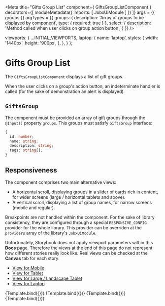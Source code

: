 
<Meta 
  title="Gifts Group List"
  component={ GiftsGroupListComponent }
  decorators={[
    moduleMetadata({
      imports: [
        JobxUiModule
      ]
    })
  ]}
  args = {{ groups }}
  argTypes = {{
    groups: {
      description: 'Array of groups to be displayed by component',
      type: { required: true }
    },
    select: {
      description: 'Method called when user clicks on group action button',
    }
  }}
/>


  viewports: {
    ...INITIAL_VIEWPORTS,
    laptop: {
      name: 'laptop',
      styles: {
        width: '1440px',
        height: '900px',
      },
    },
  } 
};

# Gifts Group List

The `GiftsGroupListComponent` displays a list of gift groups.

When the user clicks on a group's action button, an indeterminate handler is
called (for the sake of demonstration an alert is displayed).

<ArgsTable story="View for Mobile" />

## `GiftsGroup`

The component must be provided an array of gift groups through the `@Input()`
property `groups`. This groups must satisfy `GiftsGroup` interface: 

```ts
{
  id: number;
  name: string;
  description: string;
  tags: string[];
}
```

## Responsiveness

The component comprises two main alternative views:

* A horizontal scroll, displaying groups in a slider of cards rich in content,
  for wider screens (large / horizontal tablets and above).
* A vertical scroll, displaying a list of group names, for narrow screens
  (mobile and regular).

Breakpoints are not handled within the component. For the sake of library
consistency, they are configured through a special `RESPONSIVE_CONFIG` provider
for the whole library. This provider can be overriden at the `providers` array
of the library's `JobxUiModule`.

Unfortunately, Storybook does not apply viewport parameters within this **Docs**
page. Therefore the views at the end of this page do not represent how different
stories really look like. Real views can be checked at the **Canvas** tab for
each story:

* [View for Mobile](?path=/story/gifts-group-list--view-for-mobile)
* [View for Tablet](?path=/story/gifts-group-list--view-for-tablet)
* [View for Large / Landscape Tablet](?path=/story/gifts-group-list--view-for-large-landscape-tablet)
* [View for Laptop](?path=/story/gifts-group-list--view-for-laptop)

<Canvas>
  <Story 
    name="View for Mobile"
    parameters={{ 
      viewport: {
        ...viewport, 
        defaultViewport: 'iphone12'
      }
    }}>
    {Template.bind({})}
  </Story>
  <Story 
    name="View for Tablet"
    parameters={{ 
      viewport: {
        ...viewport, 
        defaultViewport: 'ipad'
      }
    }}>
    {Template.bind({})}
  </Story>
  <Story 
    name="View for Large / Landscape Tablet"
    parameters={{ 
      viewport: {
        ...viewport, 
        defaultViewport: 'ipad12p'
      }
    }}>
    {Template.bind({})}
  </Story>
  <Story 
    name="View for Laptop"
    parameters={{ 
      viewport: {
        ...viewport, 
        defaultViewport: 'laptop'
      }
    }}>
    {Template.bind({})}
  </Story>
</Canvas>
